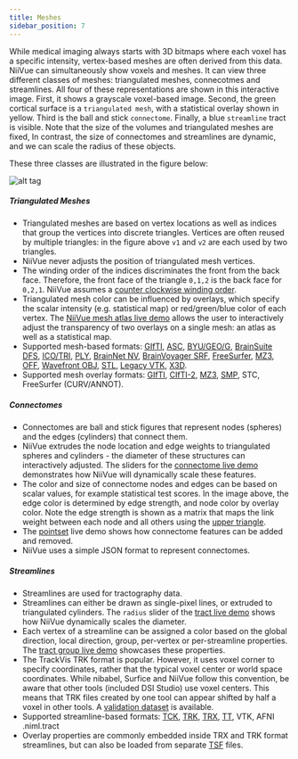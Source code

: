 ```yaml
---
title: Meshes
sidebar_position: 7
---
```



While medical imaging always starts with 3D bitmaps where each voxel has a specific intensity, vertex-based meshes are often derived from this data. NiiVue can simultaneously show voxels and meshes. It can view three different classes of meshes: triangulated meshes, connecotmes and streamlines. All four of these representations are shown in this interactive image. First, it shows a grayscale voxel-based image. Second, the green cortical surface is a `triangulated mesh`, with a statistical overlay shown in yellow. Third is the ball and stick `connectome`. Finally, a blue `streamline` tract is visible. Note that the size of the volumes and triangulated meshes are fixed, In contrast, the size of connectomes and streamlines are dynamic, and we can scale the radius of these objects.


<NiivueBrowserWrapper>
  <MeshDemo />
</NiivueBrowserWrapper>

These three classes are illustrated in the figure below:

![alt tag](/img/pages/mesh2.png)

##### Triangulated Meshes

 - Triangulated meshes are based on vertex locations as well as indices that group the vertices into discrete triangles. Vertices are often reused by multiple triangles: in the figure above `v1` and `v2` are each used by two triangles.
 - NiiVue never adjusts the position of triangulated mesh vertices.
 - The winding order of the indices discriminates the front from the back face. Therefore, the front face of the triangle `0,1,2` is the back face for `0,2,1`. NiiVue assumes a [counter clockwise winding order](https://learnwebgl.brown37.net/model_data/model_volume.html#:~:text=The%20order%20of%20a%20triangle's,is%20called%20the%20winding%20order.).
 - Triangulated mesh color can be influenced by overlays, which specify the scalar intensity (e.g. statistical map) or red/green/blue color of each vertex. The [NiiVue mesh atlas live demo](https://niivue.com/demos/features/mesh.atlas.html) allows the user to interactively adjust the transparency of two overlays on a single mesh: an atlas as well as a statistical map. 
 - Supported mesh-based formats: [GIfTI](https://www.nitrc.org/projects/gifti/), [ASC](http://www.grahamwideman.com/gw/brain/fs/surfacefileformats.htm), [BYU/GEO/G](http://www.grahamwideman.com/gw/brain/fs/surfacefileformats.htm), [BrainSuite DFS](http://brainsuite.org/formats/dfs/), [ICO/TRI](http://www.grahamwideman.com/gw/brain/fs/surfacefileformats.htm), [PLY](<https://en.wikipedia.org/wiki/PLY_(file_format)>), [BrainNet NV](https://www.nitrc.org/projects/bnv/), [BrainVoyager SRF](https://support.brainvoyager.com/brainvoyager/automation-development/84-file-formats/344-users-guide-2-3-the-format-of-srf-files), [FreeSurfer](http://www.grahamwideman.com/gw/brain/fs/surfacefileformats.htm), [MZ3](https://github.com/neurolabusc/surf-ice/tree/master/mz3), [OFF](<https://en.wikipedia.org/wiki/OFF_(file_format)>), [Wavefront OBJ](https://brainder.org/tag/obj/), [STL](https://medium.com/3d-printing-stories/why-stl-format-is-bad-fea9ecf5e45), [Legacy VTK](https://vtk.org/wp-content/uploads/2015/04/file-formats.pdf), [X3D](https://3dprint.nih.gov/).
 - Supported mesh overlay formats: [GIfTI](https://www.nitrc.org/projects/gifti/), [CIfTI-2](https://balsa.wustl.edu/about/fileTypes), [MZ3](https://github.com/neurolabusc/surf-ice/tree/master/mz3), [SMP](https://support.brainvoyager.com/brainvoyager/automation-development/84-file-formats/40-the-format-of-smp-files), STC, FreeSurfer (CURV/ANNOT).

##### Connectomes

 - Connectomes are ball and stick figures that represent nodes (spheres) and the edges (cylinders) that connect them.
 - NiiVue extrudes the node location and edge weights to triangulated spheres and cylinders - the diameter of these structures can interactively adjusted. The sliders for the [connectome live demo](https://niivue.com/demos/features/connectome.html) demonstrates how NiiVue will dynamically scale these features.
 - The color and size of connectome nodes and edges can be based on scalar values, for example statistical test scores. In the image above, the edge color is determined by edge strength, and node color by overlay color. Note the edge strength is shown as a matrix that maps the link weight between each node and all others using the [upper triangle](https://www.geeksforgeeks.org/triangular-matrix/).
 - The [pointset](https://niivue.com/demos/features/pointset.html) live demo shows how connectome features can be added and removed.
 - NiiVue uses a simple JSON format to represent connectomes.
 
##### Streamlines

 - Streamlines are used for tractography data.
 - Streamlines can either be drawn as single-pixel lines, or extruded to triangulated cylinders. The `radius` slider of the [tract live demo](https://niivue.com/demos/features/tracts.cylinder.html) shows how NiiVue dynamically scales the diameter.
 - Each vertex of a streamline can be assigned a color based on the global direction, local direction, group, per-vertex or per-streamline properties. The [tract group live demo](https://niivue.com/demos/features/tracts.group.html) showcases these properties.
 - The TrackVis TRK format is popular. However, it uses voxel corner to specify coordinates, rather that the typical voxel center or world space coordinates. While nibabel, Surfice and NiiVue follow this convention, be aware that other tools (included DSI Studio) use voxel centers. This means that TRK files created by one tool can appear shifted by half a voxel in other tools. A [validation dataset](https://github.com/neurolabusc/TRK) is available.
 - Supported streamline-based formats: [TCK](https://mrtrix.readthedocs.io/en/latest/getting_started/image_data.html#tracks-file-format-tck), [TRK](http://trackvis.org/docs/?subsect=fileformat), [TRX](https://github.com/frheault/tractography_file_format), [TT](https://dsi-studio.labsolver.org/doc/cli_data.html), VTK, AFNI .niml.tract
 - Overlay properties are commonly embedded inside TRX and TRK format streamlines, but can also be loaded from separate [TSF](https://mrtrix.readthedocs.io/en/dev/getting_started/image_data.html#track-scalar-file-format-tsf) files.
